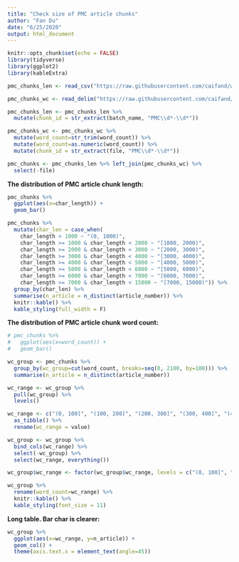 ```yaml
---
title: "Check size of PMC article chunks"
author: "Fan Du"
date: "6/25/2020"
output: html_document
---
```


```r
knitr::opts_chunk$set(echo = FALSE)
library(tidyverse)
library(ggplot2)
library(kableExtra)

pmc_chunks_len <- read_csv("https://raw.githubusercontent.com/caifand/whiteboard/master/research/tagworks-task-selection/articles_with_lengths.csv")

pmc_chunks_wc <- read_delim("https://raw.githubusercontent.com/caifand/whiteboard/master/research/tagworks-task-selection/pmc-chunk-wc.txt", delim=" ", col_names=c("word_count", "file"))

pmc_chunks_len <- pmc_chunks_len %>% 
  mutate(chunk_id = str_extract(batch_name, "PMC\\d*-\\d*"))

pmc_chunks_wc <- pmc_chunks_wc %>% 
  mutate(word_count=str_trim(word_count)) %>% 
  mutate(word_count=as.numeric(word_count)) %>% 
  mutate(chunk_id = str_extract(file, "PMC\\d*-\\d*"))

pmc_chunks <- pmc_chunks_len %>% left_join(pmc_chunks_wc) %>% 
  select(-file)
```

**The distribution of PMC article chunk length:**

```r
pmc_chunks %>% 
  ggplot(aes(x=char_length)) +
  geom_bar()

pmc_chunks %>% 
  mutate(char_len = case_when(
    char_length < 1000 ~ "(0, 1000)",
    char_length >= 1000 & char_length < 2000 ~ "[1000, 2000)",
    char_length >= 2000 & char_length < 3000 ~ "[2000, 3000)",
    char_length >= 3000 & char_length < 4000 ~ "[3000, 4000)",
    char_length >= 4000 & char_length < 5000 ~ "[4000, 5000)",
    char_length >= 5000 & char_length < 6000 ~ "[5000, 6000)",
    char_length >= 6000 & char_length < 7000 ~ "[6000, 7000)",
    char_length >= 7000 & char_length < 15000 ~ "[7000, 15000)")) %>% 
  group_by(char_len) %>% 
  summarise(n_article = n_distinct(article_number)) %>% 
  knitr::kable() %>% 
  kable_styling(full_width = F)

```
**The distribution of PMC article chunk word count:**
```r
# pmc_chunks %>% 
#   ggplot(aes(x=word_count)) +
#   geom_bar()

wc_group <- pmc_chunks %>% 
  group_by(wc_group=cut(word_count, breaks=seq(0, 2100, by=100))) %>% 
  summarise(n_article = n_distinct(article_number))

wc_range <- wc_group %>% 
  pull(wc_group) %>% 
  levels()

wc_range <- c("(0, 100]", "(100, 200]", "(200, 300]", "(300, 400]", "(400, 500]", "(500, 600]", "(600, 700]", "(700, 800]", "(800, 900]", "(900, 1000]", "(1000, 1100]", "(1100, 1200]", "(1200, 1300]", "(1300, 1400]", "(1500, 1600]", "(1600, 1700]", "(1800, 1900]", "(2000,2100]") %>% 
  as_tibble() %>% 
  rename(wc_range = value)

wc_group <- wc_group %>% 
  bind_cols(wc_range) %>% 
  select(-wc_group) %>% 
  select(wc_range, everything())

wc_group$wc_range <- factor(wc_group$wc_range, levels = c("(0, 100]", "(100, 200]", "(200, 300]", "(300, 400]", "(400, 500]", "(500, 600]", "(600, 700]", "(700, 800]", "(800, 900]", "(900, 1000]", "(1000, 1100]", "(1100, 1200]", "(1200, 1300]", "(1300, 1400]", "(1500, 1600]", "(1600, 1700]", "(1800, 1900]", "(2000,2100]"))

wc_group %>% 
  rename(word_count=wc_range) %>% 
  knitr::kable() %>% 
  kable_styling(font_size = 11)
```

**Long table. Bar char is clearer:**

```r
wc_group %>% 
  ggplot(aes(x=wc_range, y=n_article)) +
  geom_col() +
  theme(axis.text.x = element_text(angle=45))

```

